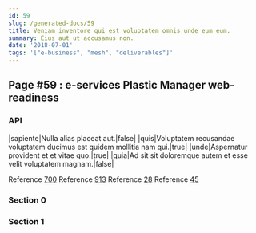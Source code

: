 ```yaml
---
id: 59
slug: /generated-docs/59
title: Veniam inventore qui est voluptatem omnis unde eum eum.
summary: Eius aut ut accusamus non.
date: '2018-07-01'
tags: '["e-business", "mesh", "deliverables"]'
---
```


## Page #59 : e-services Plastic Manager web-readiness
### API

|sapiente|Nulla alias placeat aut.|false|
|quis|Voluptatem recusandae voluptatem ducimus est quidem mollitia nam qui.|true|
|unde|Aspernatur provident et et vitae quo.|true|
|quia|Ad sit sit doloremque autem et esse velit voluptatem magnam.|false|

Reference [700](/generated-docs/700)
Reference [913](/generated-docs/913)
Reference [28](/generated-docs/28)
Reference [45](/generated-docs/45)


<Partial />


### Section 0

### Section 1


